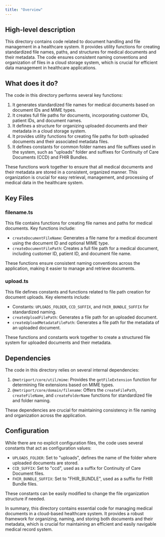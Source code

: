 ```yaml
---
title: "Overview"
---
```


## High-level description
This directory contains code related to document handling and file management in a healthcare system. It provides utility functions for creating standardized file names, paths, and structures for medical documents and their metadata. The code ensures consistent naming conventions and organization of files in a cloud storage system, which is crucial for efficient data management in healthcare applications.

## What does it do?
The code in this directory performs several key functions:

1. It generates standardized file names for medical documents based on document IDs and MIME types.
2. It creates full file paths for documents, incorporating customer IDs, patient IDs, and document names.
3. It defines a structure for organizing uploaded documents and their metadata in a cloud storage system.
4. It provides utility functions for creating file paths for both uploaded documents and their associated metadata files.
5. It defines constants for common folder names and file suffixes used in the system, such as "uploads" folder and suffixes for Continuity of Care Documents (CCD) and FHIR Bundles.

These functions work together to ensure that all medical documents and their metadata are stored in a consistent, organized manner. This organization is crucial for easy retrieval, management, and processing of medical data in the healthcare system.

## Key Files

### filename.ts
This file contains functions for creating file names and paths for medical documents. Key functions include:

- `createDocumentFileName`: Generates a file name for a medical document using the document ID and optional MIME type.
- `createDocumentFilePath`: Creates a full file path for a medical document, including customer ID, patient ID, and document file name.

These functions ensure consistent naming conventions across the application, making it easier to manage and retrieve documents.

### upload.ts
This file defines constants and functions related to file path creation for document uploads. Key elements include:

- Constants: `UPLOADS_FOLDER`, `CCD_SUFFIX`, and `FHIR_BUNDLE_SUFFIX` for standardized naming.
- `createUploadFilePath`: Generates a file path for an uploaded document.
- `createUploadMetadataFilePath`: Generates a file path for the metadata of an uploaded document.

These functions and constants work together to create a structured file system for uploaded documents and their metadata.

## Dependencies
The code in this directory relies on several internal dependencies:

1. `@metriport/core/util/mime`: Provides the `getFileExtension` function for determining file extensions based on MIME types.
2. `@metriport/core/domain/filename`: Offers the `createFilePath`, `createFileName`, and `createFolderName` functions for standardized file and folder naming.

These dependencies are crucial for maintaining consistency in file naming and organization across the application.

## Configuration
While there are no explicit configuration files, the code uses several constants that act as configuration values:

- `UPLOADS_FOLDER`: Set to "uploads", defines the name of the folder where uploaded documents are stored.
- `CCD_SUFFIX`: Set to "ccd", used as a suffix for Continuity of Care Document files.
- `FHIR_BUNDLE_SUFFIX`: Set to "FHIR_BUNDLE", used as a suffix for FHIR Bundle files.

These constants can be easily modified to change the file organization structure if needed.

In summary, this directory contains essential code for managing medical documents in a cloud-based healthcare system. It provides a robust framework for organizing, naming, and storing both documents and their metadata, which is crucial for maintaining an efficient and easily navigable medical record system.